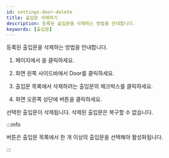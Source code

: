 ```yaml
---
id: settings-door-delete
title: 출입문 삭제하기
description: 등록된 출입문을 삭제하는 방법을 안내합니다.
keywords: [출입문]
---
```


등록된 출입문을 삭제하는 방법을 안내합니다.

1. <Cmd sid='shell.header.launcher' /> 페이지에서 <Cmd sid='shell.header.setting' />을 클릭하세요.

1. 화면 왼쪽 사이드바에서 <Cmd>Door</Cmd>를 클릭하세요.

1. 출입문 목록에서 삭제하려는 출입문의 체크박스를 클릭하세요.

1. 화면 오른쪽 상단에 <Cmd sid='button.delete' product='2' /> 버튼을 클릭하세요.

선택한 출입문이 삭제됩니다. 삭제된 출입문은 복구할 수 없습니다.

:::info

<Cmd sid='button.delete' product='2' /> 버튼은 출입문 목록에서 한 개 이상의 출입문을 선택해야 활성화됩니다.

:::